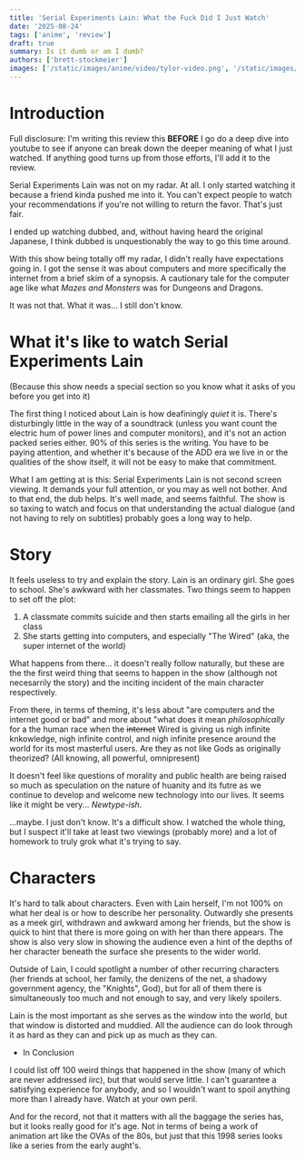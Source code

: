 ```yaml
---
title: 'Serial Experiments Lain: What the Fuck Did I Just Watch'
date: '2025-08-24'
tags: ['anime', 'review']
draft: true
summary: Is it dumb or am I dumb?
authors: ['brett-stockmeier']
images: ['/static/images/anime/video/tylor-video.png', '/static/images/anime/tylor-flag.png']
---
```


# Introduction

Full disclosure: I'm writing this review this **BEFORE** I go do a deep dive into youtube to see if anyone can break down the deeper meaning of what I just watched. If anything good turns up from those efforts, I'll add it to the review.

Serial Experiments Lain was not on my radar. At all. I only started watching it because a friend kinda pushed me into it. You can't expect people to watch your recommendations if you're not willing to return the favor. That's just fair.

I ended up watching dubbed, and, without having heard the original Japanese, I think dubbed is unquestionably the way to go this time around.

With this show being totally off my radar, I didn't really have expectations going in. I got the sense it was about computers and more specifically the internet from a brief skim of a synopsis. A cautionary tale for the computer age like what *Mazes and Monsters* was for Dungeons and Dragons.

It was not that. What it was... I still don't know.

# What it's like to watch Serial Experiments Lain
(Because this show needs a special section so you know what it asks of you before you get into it)

The first thing I noticed about Lain is how deafiningly *quiet* it is. There's disturbingly little in the way of a soundtrack (unless you want count the electric hum of power lines and computer monitors), and it's not an action packed series either. 90% of this series is the writing. You have to be paying attention, and whether it's because of the ADD era we live in or the qualities of the show itself, it will not be easy to make that commitment.

What I am getting at is this: Serial Experiments Lain is not second screen viewing. It demands your full attention, or you may as well not bother. And to that end, the dub helps. It's well made, and seems faithful. The show is so taxing to watch and focus on that understanding the actual dialogue (and not having to rely on subtitles) probably goes a long way to help.

# Story

It feels useless to try and explain the story. Lain is an ordinary girl. She goes to school. She's awkward with her classmates. Two things seem to happen to set off the plot:
1. A classmate commits suicide and then starts emailing all the girls in her class
1. She starts getting into computers, and especially "The Wired" (aka, the super internet of the world)

What happens from there... it doesn't really follow naturally, but these are the the first weird thing that seems to happen in the show (although not necesarrily the story) and the inciting incident of the main character respectively.

From there, in terms of theming, it's less about "are computers and the internet good or bad" and more about "what does it mean *philosophically* for a the human race when the ~~internet~~ Wired is giving us nigh infinite knkowledge, nigh infinite control, and nigh infinite presence around the world for its most masterful users. Are they as not like Gods as originally theorized? (All knowing, all powerful, omnipresent)

It doesn't feel like questions of morality and public health are being raised so much as speculation on the nature of huanity and its futre as we continue to develop and welcome new technology into our lives. It seems like it might be very... *Newtype-ish*.

...maybe. I just don't know. It's a difficult show. I watched the whole thing, but I suspect it'll take at least two viewings (probably more) and a lot of homework to truly grok what it's trying to say.

# Characters

It's hard to talk about characters. Even with Lain herself, I'm not 100% on what her deal is or how to describe her personality. Outwardly she presents as a meek girl, withdrawn and awkward among her friends, but the show is quick to hint that there is more going on with her than there appears. The show is also very slow in showing the audience even a hint of the depths of her character beneath the surface she presents to the wider world.

Outside of Lain, I could spotlight a number of other recurring characters (her friends at school, her family, the denizens of the net, a shadowy government agency, the "Knights", God), but for all of them there is simultaneously too much and not enough to say, and very likely spoilers.

Lain is the most important as she serves as the window into the world, but that window is distorted and muddied. All the audience can do look through it as hard as they can and pick up as much as they can.

* In Conclusion

I could list off 100 weird things that happened in the show (many of which are never addressed iirc), but that would serve little. I can't guarantee a satisfying experience for anybody, and so I wouldn't want to spoil anything more than I already have. Watch at your own peril.

And for the record, not that it matters with all the baggage the series has, but it looks really good for it's age. Not in terms of being a work of animation art like the OVAs of the 80s, but just that this 1998 series looks like a series from the early aught's. 